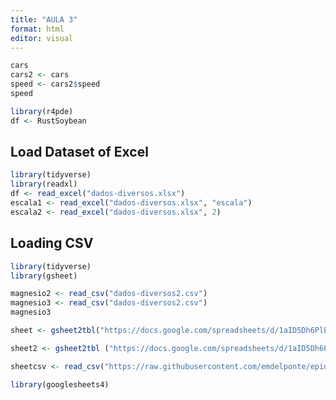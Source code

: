 ---
title: "AULA 3"
format: html
editor: visual
---

```{r}
cars
cars2 <- cars
speed <- cars2$speed
speed
```

```{r}
library(r4pde)
df <- RustSoybean
```

## Load Dataset of Excel

```{r}
library(tidyverse)
library(readxl)
df <- read_excel("dados-diversos.xlsx")
escala1 <- read_excel("dados-diversos.xlsx", "escala")
escala2 <- read_excel("dados-diversos.xlsx", 2)

```

## Loading CSV

```{r}
library(tidyverse)
library(gsheet)

magnesio2 <- read_csv("dados-diversos2.csv")
magnesio3 <- read_csv("dados-diversos2.csv")
magnesio3

```

```{r}
sheet <- gsheet2tbl("https://docs.google.com/spreadsheets/d/1aID5Dh6PlBVCKzU1j7k-WA6zuWQWE2NhtWEgdJtt5iA/edit?usp=sharing")

sheet2 <- gsheet2tbl ("https://docs.google.com/spreadsheets/d/1aID5Dh6PlBVCKzU1j7k-WA6zuWQWE2NhtWEgdJtt5iA/edit#gid=366054269")

sheetcsv <- read_csv("https://raw.githubusercontent.com/emdelponte/epidemiology-R/main/data/fusarium_banana.csv")

library(googlesheets4)
```
